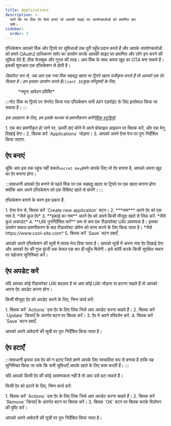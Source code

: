 ```yaml
---
title: Applications
description: >-
  जानें कि नए विंक ऐप कैसे बनाएं जो आपकी साइट पर उपयोगकर्ताओं को प्रमाणित कर
  सकें।
sidebar:
  order: 3
---
```


एप्लिकेशन आपको विंक और ट्रिपपे पर सुविधाओं तक पूरी पहुँच प्रदान करते हैं और आपके उपयोगकर्ताओं को हमारे OAuth2 प्राधिकरण सर्वर का उपयोग करके आपकी साइट पर प्रमाणित और लॉग इन करने की सुविधा देते हैं; ठीक फेसबुक और गूगल की तरह।
आप विंक के साथ अपना खुद का OTA बना सकते हैं। इसकी शुरुआत एक एप्लिकेशन से होती है।

*डिफ़ॉल्ट रूप से, जब आप एक नया विंक सहबद्ध खाता या ट्रिपपे खाता पंजीकृत करते हैं तो आपको एक ऐप मिलता है। हम इसका उपयोग करते हैं`client ID`कुछ परिदृश्यों के लिए.*

<figure>
  <CloudinaryImage width="350" height="215" resize="scale" quality="best" alt="नमूना आवेदन" src="academy/application" errorImage="noimage_opaque_nyrtl0.png" />

  <figcaption>*नमूना आवेदन प्रविष्टि*</figcaption>
</figure>


:::नोट
विंक या ट्रिपपे पर जेनरेट किया गया एप्लिकेशन सभी API एंडपॉइंट के लिए इस्तेमाल किया जा सकता है।
:::

*इस उदाहरण के लिए, हम इसके माध्यम से प्रमाणीकरण करेंगे[विंक स्टूडियो](https://studio.wink.travel).*

<Steps>
  1. एक बार प्रमाणीकृत हो जाने पर, ऊपरी दाएं कोने में अपने प्रोफ़ाइल आइकन पर क्लिक करें, और एक मेनू दिखाई देगा।
  2. क्लिक करें `Applications` जोड़ना।
  3. आपको अपने ऐप्स पेज पर पुनः निर्देशित किया जाएगा.
</Steps>


## ऐप बनाएं

चूंकि आप इस तक पहुंच नहीं सकते`secret key`हमने आपके लिए जो ऐप बनाया है, आपको अपना खुद का ऐप बनाना होगा।

:::सावधानी
आपको ऐप बनाने से पहले विंक पर एक सहबद्ध खाता या ट्रिपपे पर एक खाता बनाना होगा क्योंकि आप अपने एप्लिकेशन को एक विशिष्ट खाते से बांधेंगे।
:::

एप्लिकेशन बनाने के चरण इस प्रकार हैं:

<Steps>
  1. ऐप्स पेज से, क्लिक करें `Create new application` बटन।
  2. ***नाम*** अपने ऐप को एक नाम दें. *जैसे कूल ऐप*
  3. **इकाई का नाम** अपने ऐप को अपने किसी मौजूदा खाते से लिंक करें. *जैसे कूल अकाउंट*
  4. **URI पुनर्निर्देशित करें** कम से कम एक रीडायरेक्ट URI आवश्यक है। इसका उपयोग सफल प्रमाणीकरण के बाद रीडायरेक्ट डोमेन को मान्य करने के लिए किया जाता है। *जैसे https://www.cool-site.com*
  5. क्लिक करें `Save` बटन दबाएँ.
</Steps>


आपको अपने एप्लिकेशन की सूची में वापस भेज दिया जाता है। आपको सूची में अपना नया ऐप दिखाई देगा और आपको ऐप की गुप्त कुंजी तक केवल एक बार ही पहुँच मिलेगी। इसे कॉपी करके किसी सुरक्षित स्थान पर सहेजना सुनिश्चित करें।

## ऐप अपडेट करें

यदि आपका कोई रीडायरेक्ट URI बदलता है या आप कोई URI जोड़ना या हटाना चाहते हैं तो आपको अपना ऐप अपडेट करना होगा।

किसी मौजूदा ऐप को अपडेट करने के लिए, निम्न कार्य करें:

<Steps>
  1. क्लिक करें `Actions` उस ऐप के लिए लिंक जिसे आप अपडेट करना चाहते हैं।
  2. क्लिक करें `Update` क्रियाएँ के अंतर्गत बटन पर क्लिक करें।
  3. ऐप में अपने परिवर्तन करें.
  4. क्लिक करें `Save` बटन दबाएँ.
</Steps>


आपको अपने आवेदनों की सूची पर पुनः निर्देशित किया जाता है।

## ऐप हटाएँ

:::सावधानी
कृपया उस ऐप को न हटाएं जिसे हमने आपके लिए स्वचालित रूप से बनाया है ताकि यह सुनिश्चित किया जा सके कि सभी सुविधाएँ आपके खाते के लिए काम करती हैं।
:::

यदि आपको किसी ऐप की कोई आवश्यकता नहीं है तो आप उसे हटा सकते हैं।

किसी ऐप को हटाने के लिए, निम्न कार्य करें:

<Steps>
  1. क्लिक करें `Actions` उस ऐप के लिए लिंक जिसे आप अपडेट करना चाहते हैं।
  2. क्लिक करें `Remove` क्रियाएँ के अंतर्गत बटन पर क्लिक करें।
  3. क्लिक `OK` बटन पर क्लिक करके विलोपन की पुष्टि करें।
</Steps>


आपको अपने आवेदनों की सूची पर पुनः निर्देशित किया जाता है।

